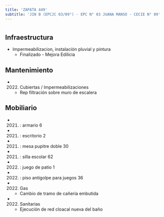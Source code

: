 ```yaml
---
title: 'ZAPATA 449'
subtitle: 'JIN B (EPCJC 03/09°) - EPC N° 03 JUANA MANSO - CECIE N° 09'
---
```


#
## Infraestructura

* Impermeabilizacion, instalación pluvial y pintura 
    + Finalizado - Mejora Edilicia 


## Mantenimiento

*  (2022) Cubiertas / Impermeabilizaciones 
    + Rep filtración sobre muro de escalera


## Mobiliario

*  (2021) : armario 6 

*  (2021) : escritorio 2 

*  (2021) : mesa pupitre doble 30 

*  (2021) : silla escolar 62 

*  (2022) : juego de patio 1 

*  (2022) : piso antigolpe para juegos 36 




*  (2022) Gas 
    + Cambio de tramo de cañería embutida

*  (2022) Sanitarias 
    + Ejecución de red cloacal nueva del baño







